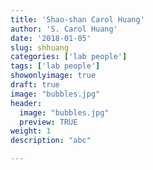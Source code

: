 ```yaml
---
title: 'Shao-shan Carol Huang'
author: 'S. Carol Huang'
date: '2018-01-05'
slug: shhuang
categories: ['lab people']
tags: ['lab people']
showonlyimage: true
draft: true
image: "bubbles.jpg"
header:
  image: "bubbles.jpg"
  preview: TRUE
weight: 1
description: "abc"

---
```

